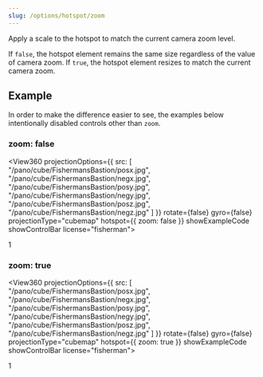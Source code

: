 ```yaml
---
slug: /options/hotspot/zoom
---
```



<OptionDescriptor type="boolean" defaultVal="false" added="4.0.0" />

Apply a scale to the hotspot to match the current camera zoom level.

If `false`, the hotspot element remains the same size regardless of the value of camera zoom.
If `true`, the hotspot element resizes to match the current camera zoom.

## Example
In order to make the difference easier to see, the examples below intentionally disabled controls other than `zoom`.

### zoom: false
<View360
  projectionOptions={{
    src: [
      "/pano/cube/FishermansBastion/posx.jpg",
      "/pano/cube/FishermansBastion/negx.jpg",
      "/pano/cube/FishermansBastion/posy.jpg",
      "/pano/cube/FishermansBastion/negy.jpg",
      "/pano/cube/FishermansBastion/posz.jpg",
      "/pano/cube/FishermansBastion/negz.jpg"
    ]
  }}
  rotate={false}
  gyro={false}
  projectionType="cubemap"
  hotspot={{ zoom: false }}
  showExampleCode
  showControlBar
  license="fisherman">
  <div className="view360-hotspots">
    <div className="view360-hotspot demo-hotspot" data-yaw="0" data-pitch="0">1</div>
  </div>
</View360>

### zoom: true
<View360
  projectionOptions={{
    src: [
      "/pano/cube/FishermansBastion/posx.jpg",
      "/pano/cube/FishermansBastion/negx.jpg",
      "/pano/cube/FishermansBastion/posy.jpg",
      "/pano/cube/FishermansBastion/negy.jpg",
      "/pano/cube/FishermansBastion/posz.jpg",
      "/pano/cube/FishermansBastion/negz.jpg"
    ]
  }}
  rotate={false}
  gyro={false}
  projectionType="cubemap"
  hotspot={{ zoom: true }}
  showExampleCode
  showControlBar
  license="fisherman">
  <div className="view360-hotspots">
    <div className="view360-hotspot demo-hotspot" data-yaw="0" data-pitch="0">1</div>
  </div>
</View360>
